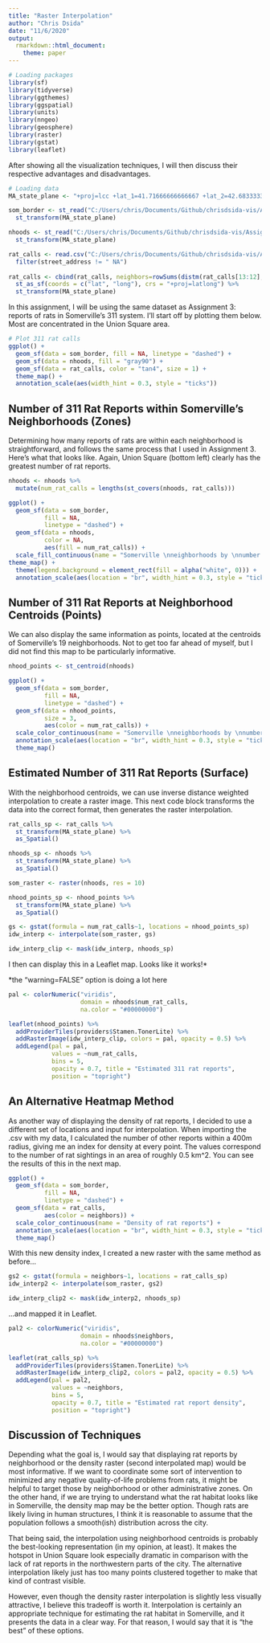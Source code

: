 ```yaml
---
title: "Raster Interpolation"
author: "Chris Dsida"
date: "11/6/2020"
output:
  rmarkdown::html_document:
    theme: paper
---
```


```r
# Loading packages
library(sf)
library(tidyverse)
library(ggthemes)
library(ggspatial)
library(units)
library(nngeo)
library(geosphere)
library(raster)
library(gstat)
library(leaflet)
```


After showing all the visualization techniques, I will then discuss their respective advantages and disadvantages.


```r
# Loading data
MA_state_plane <- "+proj=lcc +lat_1=41.71666666666667 +lat_2=42.68333333333333 +lat_0=41 +lon_0=-71.5 +x_0=200000 +y_0=750000 +ellps=GRS80 +units=m +no_defs"

som_border <- st_read("C:/Users/chris/Documents/Github/chrisdsida-vis/Assignment-3-data/CityLimits/CityLimits.shp", quiet = TRUE) %>%
  st_transform(MA_state_plane)

nhoods <- st_read("C:/Users/chris/Documents/Github/chrisdsida-vis/Assignment-3-data/Neighborhoods/Neighborhoods.shp", quiet = TRUE) %>%
  st_transform(MA_state_plane)

rat_calls <- read.csv("C:/Users/chris/Documents/Github/chrisdsida-vis/Assignment-3-data/ratcalls.csv") %>%
  filter(street_address != " NA") 
  
rat_calls <- cbind(rat_calls, neighbors=rowSums(distm(rat_calls[13:12], fun=distGeo) <= 400)) %>%
  st_as_sf(coords = c("lat", "long"), crs = "+proj=latlong") %>%
  st_transform(MA_state_plane)
```


In this assignment, I will be using the same dataset as Assignment 3: reports of rats in Somerville's 311 system. I'll start off by plotting them below. Most are concentrated in the Union Square area.


```r
# Plot 311 rat calls
ggplot() +
  geom_sf(data = som_border, fill = NA, linetype = "dashed") +
  geom_sf(data = nhoods, fill = "gray90") +
  geom_sf(data = rat_calls, color = "tan4", size = 1) +
  theme_map() +
  annotation_scale(aes(width_hint = 0.3, style = "ticks"))
```


## Number of 311 Rat Reports within Somerville's Neighborhoods (Zones)


Determining how many reports of rats are within each neighborhood is straightforward, and follows the same process that I used in Assignment 3. Here's what that looks like. Again, Union Square (bottom left) clearly has the greatest number of rat reports.  


```r
nhoods <- nhoods %>%
  mutate(num_rat_calls = lengths(st_covers(nhoods, rat_calls)))

ggplot() +
  geom_sf(data = som_border, 
          fill = NA, 
          linetype = "dashed") +
  geom_sf(data = nhoods,
          color = NA, 
          aes(fill = num_rat_calls)) +
  scale_fill_continuous(name = "Somerville \nneighborhoods by \nnumber of 311 \nreports about rats") +
theme_map() +
  theme(legend.background = element_rect(fill = alpha("white", 0))) +
  annotation_scale(aes(location = "br", width_hint = 0.3, style = "ticks"))
```


## Number of 311 Rat Reports at Neighborhood Centroids (Points)


We can also display the same information as points, located at the centroids of Somerville's 19 neighborhoods. Not to get too far ahead of myself, but I did not find this map to be particularly informative. 


```r
nhood_points <- st_centroid(nhoods)

ggplot() +
  geom_sf(data = som_border, 
          fill = NA, 
          linetype = "dashed") +
  geom_sf(data = nhood_points,
          size = 3,
          aes(color = num_rat_calls)) +
  scale_color_continuous(name = "Somerville \nneighborhoods by \nnumber of 311 \nrat reports") +
  annotation_scale(aes(location = "br", width_hint = 0.3, style = "ticks")) +
  theme_map()
```


## Estimated Number of 311 Rat Reports (Surface)


With the neighborhood centroids, we can use inverse distance weighted interpolation to create a raster image. This next code block transforms the data into the correct format, then generates the raster interpolation.


```r
rat_calls_sp <- rat_calls %>%
  st_transform(MA_state_plane) %>%
  as_Spatial()

nhoods_sp <- nhoods %>%
  st_transform(MA_state_plane) %>%
  as_Spatial()

som_raster <- raster(nhoods, res = 10)

nhood_points_sp <- nhood_points %>%
  st_transform(MA_state_plane) %>%
  as_Spatial()

gs <- gstat(formula = num_rat_calls~1, locations = nhood_points_sp)
idw_interp <- interpolate(som_raster, gs)

idw_interp_clip <- mask(idw_interp, nhoods_sp)
```


I then can display this in a Leaflet map. Looks like it works!*


*the "warning=FALSE" option is doing a lot here


```r
pal <- colorNumeric("viridis", 
                    domain = nhoods$num_rat_calls,
                    na.color = "#00000000")

leaflet(nhood_points) %>%
  addProviderTiles(providers$Stamen.TonerLite) %>%
  addRasterImage(idw_interp_clip, colors = pal, opacity = 0.5) %>%
  addLegend(pal = pal,
            values = ~num_rat_calls,
            bins = 5,
            opacity = 0.7, title = "Estimated 311 rat reports",
            position = "topright")
```


## An Alternative Heatmap Method


As another way of displaying the density of rat reports, I decided to use a different set of locations and input for interpolation. When importing the .csv with my data, I calculated the number of other reports within a 400m radius, giving me an index for density at every point. The values correspond to the number of rat sightings in an area of roughly 0.5 km^2. You can see the results of this in the next map.


```r
ggplot() +
  geom_sf(data = som_border, 
          fill = NA, 
          linetype = "dashed") +
  geom_sf(data = rat_calls,
          aes(color = neighbors)) +
  scale_color_continuous(name = "Density of rat reports") +
  annotation_scale(aes(location = "br", width_hint = 0.3, style = "ticks")) +
  theme_map()
```


With this new density index, I created a new raster with the same method as before...


```r
gs2 <- gstat(formula = neighbors~1, locations = rat_calls_sp)
idw_interp2 <- interpolate(som_raster, gs2)

idw_interp_clip2 <- mask(idw_interp2, nhoods_sp)
```


...and mapped it in Leaflet.


```r
pal2 <- colorNumeric("viridis", 
                    domain = nhoods$neighbors,
                    na.color = "#00000000")

leaflet(rat_calls_sp) %>%
  addProviderTiles(providers$Stamen.TonerLite) %>%
  addRasterImage(idw_interp_clip2, colors = pal2, opacity = 0.5) %>%
  addLegend(pal = pal2,
            values = ~neighbors,
            bins = 5,
            opacity = 0.7, title = "Estimated rat report density",
            position = "topright")
```


## Discussion of Techniques


Depending what the goal is, I would say that displaying rat reports by neighborhood or the density raster (second interpolated map) would be most informative. If we want to coordinate some sort of intervention to minimized any negative quality-of-life problems from rats, it might be helpful to target those by neighborhood or other administrative zones. On the other hand, if we are trying to understand what the rat habitat looks like in Somerville, the density map may be the better option. Though rats are likely living in human structures, I think it is reasonable to assume that the population follows a smooth(ish) distribution across the city.


That being said, the interpolation using neighborhood centroids is probably the best-looking representation (in my opinion, at least). It makes the hotspot in Union Square look especially dramatic in comparison with the lack of rat reports in the northwestern parts of the city. The alternative interpolation likely just has too many points clustered together to make that kind of contrast visible. 


However, even though the density raster interpolation is slightly less visually attractive, I believe this tradeoff is worth it. Interpolation is certainly an appropriate technique for estimating the rat habitat in Somerville, and it presents the data in a clear way. For that reason, I would say that it is "the best" of these options.